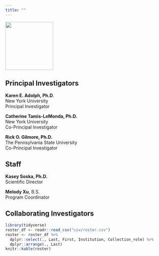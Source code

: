 ```yaml
---
title: ""
---
```


<img src="img/PLAY-logo.png" height=150px/>

## Principal Investigators

**Karen E. Adolph, Ph.D**.</br>
New York University</br>
Principal Investigator

**Catherine Tamis-LeMonda, Ph.D.**</br>
New York University</br>
Co-Principal Investigator

**Rick O. Gilmore, Ph.D.**</br>
The Pennsylvania State University</br>
Co-Principal Investigator

## Staff

**Kasey Soska, Ph.D.**</br>
Scientific Director

**Melody Xu**, B.S.</br>
Program Coordinator

## Collaborating Investigators

```r
library(tidyverse)
roster_df <- readr::read_csv("csv/roster.csv")
roster <- roster_df %>%
  dplyr::select(., Last, First, Institution, Collection_role) %>%
  dplyr::arrange(., Last)
knitr::kable(roster)
```

